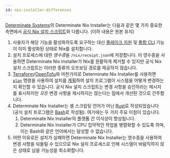 ```yaml
---
id: nix-installer-differences
---
```


[Determinate Systems][ds]의 Determinate Nix Installer는 다음과 같은 몇 가지 중요한 측면에서 [공식 Nix 설치 스크립트][official]와 다릅니다. (이하 내용은 원본 유지)

1. 사용자가 해당 기능을 활성화하도록 요구하는 대신 [플레이크 지원][flakes] 및 [통합 CLI][cli] 기능이 이미 활성화된 상태로 Nix를 설치합니다.
1. 설치 프로세스에 대한 *영수증*을 `/nix/receipt.json`에 저장합니다. 이 영수증을 사용하면 Determinate Nix Installer가 Nix를 원활하게 제거할 수 있지만 공식 Nix 설치 스크립트는 이러한 종류의 오프보딩 경로를 제공하지 않습니다.
1. [Terraform]/[OpenTofu]와 마찬가지로 Determinate Nix Installer를 사용하면 [`plan`][dni-plan] 명령을 사용하여 설치를 [계획][tf-plan]하여 설치 프로그램이 시스템을 어떻게 변경하는지 확인할 수 있습니다. 공식 Nix 설치 스크립트는 변경 사항을 승인하라는 메시지를 표시하지만 *모든* 변경 사항을 제시하지는 않는다는 점에서 개선된 것으로 간주합니다.
1. Determinate Nix Installer는 셸 스크립팅 언어가 아닌 [Rust]로 작성되었습니다 (공식 설치 프로그램은 [Bash]로 작성됨). 여기에는 두 가지 주요 이점이 있습니다.
    1. Determinate Nix Installer의 플랫폼 간 이식성이 향상됩니다.
    1. Determinate Nix Installer가 CPU 집약적인 작업을 병렬화할 수 있도록 하며, 이는 Bash와 같은 언어에서는 달성할 수 없습니다.
1. 어떤 이유로든 설치가 실패하면 Determinate Nix Installer는 영수증을 사용하여 변경 사항을 되돌릴 수 있으므로 Nix 설치 프로세스로 인해 시스템이 바람직하지 않은 상태로 남을 가능성을 최소화합니다.

[bash]: https://gnu.org/software/bash
[cli]: /concepts/nix#unified-cli
[dni-plan]: https://github.com/determinateSystems/nix-installer#usage
[ds]: https://determinate.systems
[flakes]: /concepts/flakes
[official]: https://nixos.org/download
[opentofu]: https://opentofu.org
[rust]: https://rust-lang.org
[terraform]: https://terraform.io
[tf-plan]: https://developer.hashicorp.com/terraform/cli/commands/plan
